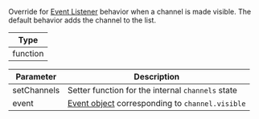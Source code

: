 Override for [Event Listener](#event-listeners) behavior when a channel is made visible.
The default behavior adds the channel to the list.

| Type     |
| -------- |
| function |

| Parameter   | Description                                                                                                        |
| ----------- | ------------------------------------------------------------------------------------------------------------------ |
| setChannels | Setter function for the internal `channels` state                                                                  |
| event       | [Event object](https://getstream.io/chat/docs/react/event_object/#event-object) corresponding to `channel.visible` |
